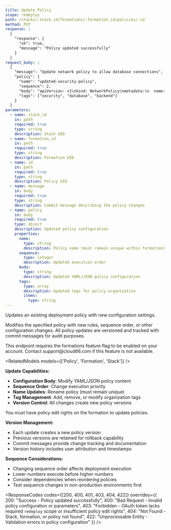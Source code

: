 ```yaml
---
title: Update Policy
scope: redeploy
path: /stacks/:stack_id/formations/:formation_id/policies/:id
method: PUT
response: |
  {
    "response": {
      "ok": true,
      "message": "Policy updated successfully"
    }
  }
request_body: |
  {
    "message": "Update network policy to allow database connections",
    "policy": {
      "name": "updated-security-policy",
      "sequence": 2,
      "body": "apiVersion: v1\nkind: NetworkPolicy\nmetadata:\n  name: allow-database\n  namespace: production\nspec:\n  podSelector:\n    matchLabels:\n      app: backend\n  policyTypes:\n  - Egress\n  egress:\n  - to:\n    - podSelector:\n        matchLabels:\n          app: database\n    ports:\n    - protocol: TCP\n      port: 5432",
      "tags": ["security", "database", "backend"]
    }
  }
parameters:
  - name: stack_id
    in: path
    required: true
    type: string
    description: Stack UID
  - name: formation_id
    in: path
    required: true
    type: string
    description: Formation UID
  - name: id
    in: path
    required: true
    type: string
    description: Policy UID
  - name: message
    in: body
    required: true
    type: string
    description: Commit message describing the policy changes
  - name: policy
    in: body
    required: true
    type: object
    description: Updated policy configuration
    properties:
      name:
        type: string
        description: Policy name (must remain unique within formation)
      sequence:
        type: integer
        description: Updated execution order
      body:
        type: string
        description: Updated YAML/JSON policy configuration
      tags:
        type: array
        description: Updated tags for policy organization
        items:
          type: string
---
```


Updates an existing deployment policy with new configuration settings.

Modifies the specified policy with new rules, sequence order, or other configuration changes. All policy updates are versioned and tracked with commit messages for audit purposes.

<Callout type="warning" title="Feature Flag Required">
This endpoint requires the formations feature flag to be enabled on your account. Contact support@cloud66.com if this feature is not available.
</Callout>

<RelatedModels models={['Policy', 'Formation', 'Stack']} />

**Update Capabilities:**
- **Configuration Body**: Modify YAML/JSON policy content
- **Sequence Order**: Change execution priority
- **Name Updates**: Rename policy (must remain unique)
- **Tag Management**: Add, remove, or modify organization tags
- **Version Control**: All changes create new policy versions

<Callout type="info" title="Permission Required">
You must have policy edit rights on the formation to update policies.
</Callout>

**Version Management:**
- Each update creates a new policy version
- Previous versions are retained for rollback capability
- Commit messages provide change tracking and documentation
- Version history includes user attribution and timestamps

**Sequence Considerations:**
- Changing sequence order affects deployment execution
- Lower numbers execute before higher numbers
- Consider dependencies when reordering policies
- Test sequence changes in non-production environments first

<ResponseCodes 
  codes={[200, 400, 401, 403, 404, 422]}
  overrides={{
    200: "Success - Policy updated successfully",
    400: "Bad Request - Invalid policy configuration or parameters",
    403: "Forbidden - OAuth token lacks required `redeploy` scope or insufficient policy edit rights",
    404: "Not Found - Stack, formation, or policy not found",
    422: "Unprocessable Entity - Validation errors in policy configuration"
  }}
/>